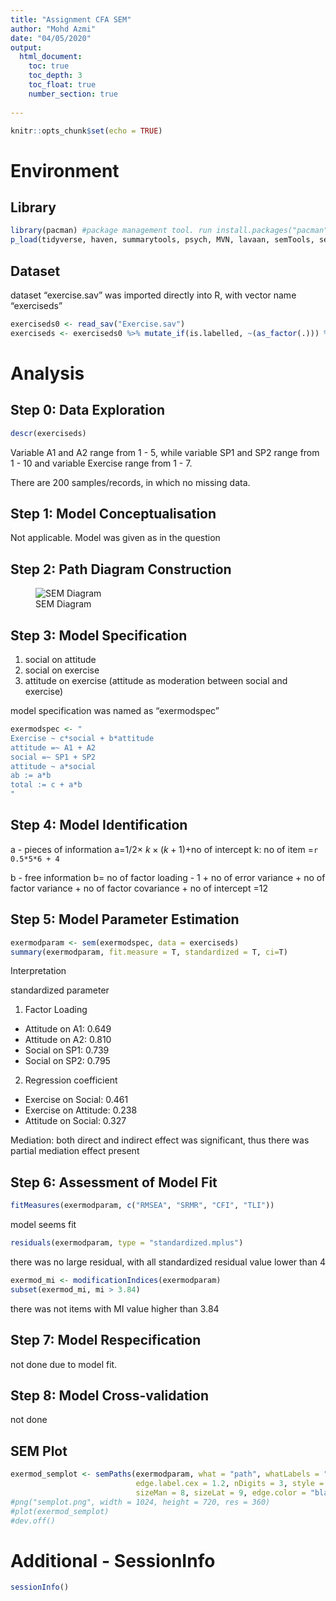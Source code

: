 ```yaml
---
title: "Assignment CFA SEM"
author: "Mohd Azmi"
date: "04/05/2020"
output:
  html_document:
    toc: true
    toc_depth: 3
    toc_float: true
    number_section: true
  
---
```


```r
knitr::opts_chunk$set(echo = TRUE)
```

# Environment

## Library

```r
library(pacman) #package management tool. run install.packages("pacman")
p_load(tidyverse, haven, summarytools, psych, MVN, lavaan, semTools, semPlot)
```


## Dataset

dataset "exercise.sav" was imported directly into R, with vector name "exerciseds"

```r
exerciseds0 <- read_sav("Exercise.sav")
exerciseds <- exerciseds0 %>% mutate_if(is.labelled, ~(as_factor(.))) %>% print()
```

# Analysis

## Step 0: Data Exploration

```r
descr(exerciseds)
```

Variable A1 and A2 range from 1 - 5, while variable SP1 and SP2 range from 1 - 10 and variable Exercise range from 1 - 7.

There are 200 samples/records, in which no missing data.

## Step 1: Model Conceptualisation

Not applicable. Model was given as in the question

## Step 2: Path Diagram Construction

![SEM Diagram](SEM_diagram.jpg)


## Step 3: Model Specification

1. social on attitude
2. social on exercise
3. attitude on exercise (attitude as moderation between social and exercise)

model specification was named as "exermodspec"

```r
exermodspec <- "
Exercise ~ c*social + b*attitude
attitude =~ A1 + A2
social =~ SP1 + SP2
attitude ~ a*social
ab := a*b
total := c + a*b
"
```

## Step 4: Model Identification

a - pieces of information
a=$1/2\times\ k\times\left(k+1\right)+$no of intercept
k: no of item
=`r 0.5*5*6 + 4`

b - free information
b= no of factor loading - 1 + no of error variance + no of factor variance + no of factor covariance + no of intercept
=12

## Step 5: Model Parameter Estimation

```r
exermodparam <- sem(exermodspec, data = exerciseds)
summary(exermodparam, fit.measure = T, standardized = T, ci=T)
```

Interpretation

standardized parameter

1. Factor Loading
  + Attitude on A1: 0.649
  + Attitude on A2: 0.810
  + Social on SP1: 0.739
  + Social on SP2: 0.795
2. Regression coefficient
  + Exercise on Social: 0.461
  + Exercise on Attitude: 0.238
  + Attitude on Social: 0.327

Mediation: both direct and indirect effect was significant, thus there was partial mediation effect present
  
## Step 6: Assessment of Model Fit

```r
fitMeasures(exermodparam, c("RMSEA", "SRMR", "CFI", "TLI"))
```

model seems fit


```r
residuals(exermodparam, type = "standardized.mplus")
```

there was no large residual, with all standardized residual value lower than 4

```r
exermod_mi <- modificationIndices(exermodparam)
subset(exermod_mi, mi > 3.84)
```

there was not items with MI value higher than 3.84

## Step 7: Model Respecification

not done due to model fit.

## Step 8: Model Cross-validation

not done

## SEM Plot

```r
exermod_semplot <- semPaths(exermodparam, what = "path", whatLabels = "std", layout = "spring",
                            edge.label.cex = 1.2, nDigits = 3, style = "lisrel", nCharNodes = 0,
                            sizeMan = 8, sizeLat = 9, edge.color = "black")
#png("semplot.png", width = 1024, height = 720, res = 360)
#plot(exermod_semplot)
#dev.off()
```

# Additional - SessionInfo

```r
sessionInfo()
```



